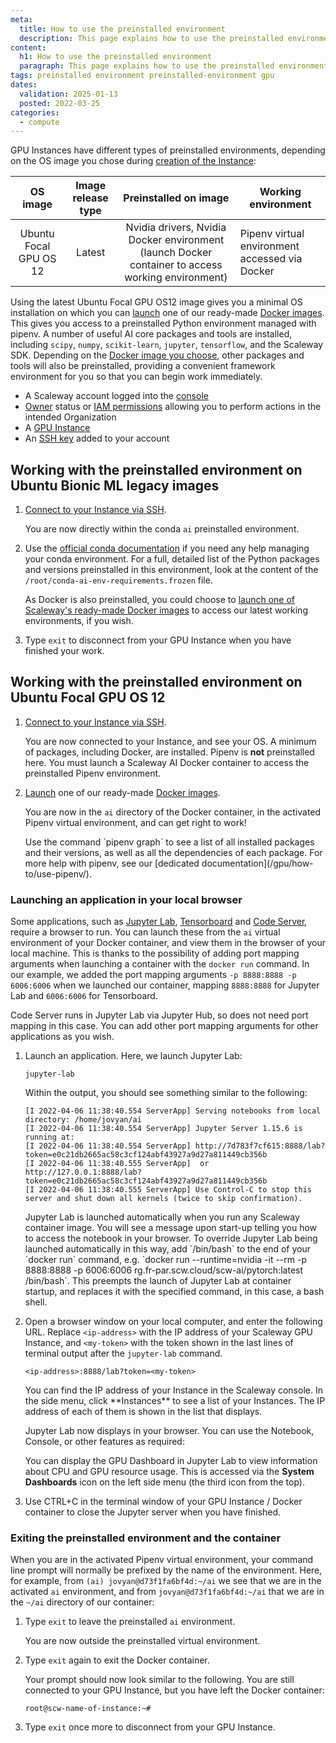 ```yaml
---
meta:
  title: How to use the preinstalled environment
  description: This page explains how to use the preinstalled environment on a Scaleway Docker image for a GPU Instance
content:
  h1: How to use the preinstalled environment
  paragraph: This page explains how to use the preinstalled environment
tags: preinstalled environment preinstalled-environment gpu
dates:
  validation: 2025-01-13
  posted: 2022-03-25
categories:
  - compute
---
```



GPU Instances have different types of preinstalled environments, depending on the OS image you chose during [creation of the Instance](/gpu/how-to/create-manage-gpu-instance/):

|        OS image        | Image release type |    Preinstalled on image                                        | Working environment                            |
|:----------------------:|:------------------:|:---------------------------------------------------------------:|------------------------------------------------|
| Ubuntu Focal GPU OS 12 | Latest             | Nvidia drivers, Nvidia Docker environment (launch Docker container to access working environment) | Pipenv virtual environment accessed via Docker |

Using the latest Ubuntu Focal GPU OS12 image gives you a minimal OS installation on which you can [launch](/gpu/how-to/use-gpu-with-docker/) one of our ready-made [Docker images](/gpu/reference-content/docker-images/). This gives you access to a preinstalled Python environment managed with pipenv. A number of useful AI core packages and tools are installed, including `scipy`, `numpy`, `scikit-learn`, `jupyter`, `tensorflow`, and the Scaleway SDK. Depending on the [Docker image you choose](/gpu/reference-content/docker-images/), other packages and tools will also be preinstalled, providing a convenient framework environment for you so that you can begin work immediately.

<Macro id="requirements" />

- A Scaleway account logged into the [console](https://console.scaleway.com)
- [Owner](/iam/concepts/#owner) status or [IAM permissions](/iam/concepts/#permission) allowing you to perform actions in the intended Organization
- A [GPU Instance](/gpu/how-to/create-manage-gpu-instance/)
- An [SSH key](/organizations-and-projects/how-to/create-ssh-key/) added to your account

## Working with the preinstalled environment on Ubuntu Bionic ML legacy images

1. [Connect to your Instance via SSH](/instances/how-to/connect-to-instance/).

    You are now directly within the conda `ai` preinstalled environment.
2. Use the [official conda documentation](https://docs.conda.io/projects/conda/en/latest/commands.html) if you need any help managing your conda environment.
    <Message type="tip">
      For a full, detailed list of the Python packages and versions preinstalled in this environment, look at the content of the `/root/conda-ai-env-requirements.frozen` file.
    </Message>

    As Docker is also preinstalled, you could choose to [launch one of Scaleway's ready-made Docker images](/gpu/how-to/use-gpu-with-docker/) to access our latest working environments, if you wish.
3. Type `exit` to disconnect from your GPU Instance when you have finished your work.

## Working with the preinstalled environment on Ubuntu Focal GPU OS 12

1. [Connect to your Instance via SSH](/instances/how-to/connect-to-instance/).

    You are now connected to your Instance, and see your OS. A minimum of packages, including Docker, are installed. Pipenv is **not** preinstalled here. You must launch a Scaleway AI Docker container to access the preinstalled Pipenv environment.
2. [Launch](/gpu/how-to/use-gpu-with-docker/) one of our ready-made [Docker images](/gpu/reference-content/docker-images/).

    You are now in the `ai` directory of the Docker container, in the activated Pipenv virtual environment, and can get right to work!

    <Message type="tip">
      Use the command `pipenv graph` to see a list of all installed packages and their versions, as well as all the dependencies of each package. For more help with pipenv, see our [dedicated documentation](/gpu/how-to/use-pipenv/).
    </Message>

### Launching an application in your local browser

Some applications, such as [Jupyter Lab](https://jupyter.org/), [Tensorboard](https://www.tensorflow.org/tensorboard) and [Code Server](https://code-server.dev/), require a browser to run. You can launch these from the `ai` virtual environment of your Docker container, and view them in the browser of your local machine. This is thanks to the possibility of adding port mapping arguments when launching a container with the `docker run` command. In our example, we added the port mapping arguments `-p 8888:8888 -p 6006:6006` when we launched our container, mapping `8888:8888` for Jupyter Lab and `6006:6006` for Tensorboard.

<Message type="tip">
  Code Server runs in Jupyter Lab via Jupyter Hub, so does not need port mapping in this case. You can add other port mapping arguments for other applications as you wish.
</Message>

1. Launch an application. Here, we launch Jupyter Lab:

    `jupyter-lab`

    Within the output, you should see something similar to the following:

    ```
    [I 2022-04-06 11:38:40.554 ServerApp] Serving notebooks from local directory: /home/jovyan/ai
    [I 2022-04-06 11:38:40.554 ServerApp] Jupyter Server 1.15.6 is running at:
    [I 2022-04-06 11:38:40.554 ServerApp] http://7d783f7cf615:8888/lab?token=e0c21db2665ac58c3cf124abf43927a9d27a811449cb356b
    [I 2022-04-06 11:38:40.555 ServerApp]  or http://127.0.0.1:8888/lab?token=e0c21db2665ac58c3cf124abf43927a9d27a811449cb356b
    [I 2022-04-06 11:38:40.555 ServerApp] Use Control-C to stop this server and shut down all kernels (twice to skip confirmation).
    ```

    <Message type="tip">
      Jupyter Lab is launched automatically when you run any Scaleway container image. You will see a message upon start-up telling you how to access the notebook in your browser. To override Jupyter Lab being launched automatically in this way, add `/bin/bash` to the end of your `docker run` command, e.g. `docker run --runtime=nvidia -it --rm -p 8888:8888 -p 6006:6006 rg.fr-par.scw.cloud/scw-ai/pytorch:latest /bin/bash`. This preempts the launch of Jupyter Lab at container startup, and replaces it with the specified command, in this case, a bash shell.
    </Message>
2. Open a browser window on your local computer, and enter the following URL. Replace `<ip-address>` with the IP address of your Scaleway GPU Instance, and `<my-token>` with the token shown in the last lines of terminal output after the `jupyter-lab` command.
    ```
    <ip-address>:8888/lab?token=<my-token>
    ```

    <Message type="tip">
      You can find the IP address of your Instance in the Scaleway console. In the side menu, click **Instances** to see a list of your Instances. The IP address of each of them is shown in the list that displays.
    </Message>

    Jupyter Lab now displays in your browser. You can use the Notebook, Console, or other features as required:

    <Lightbox src={image} alt="" />

    You can display the GPU Dashboard in Jupyter Lab to view information about CPU and GPU resource usage. This is accessed via the **System Dashboards** icon on the left side menu (the third icon from the top).
3. Use CTRL+C in the terminal window of your GPU Instance / Docker container to close the Jupyter server when you have finished.

### Exiting the preinstalled environment and the container

When you are in the activated Pipenv virtual environment, your command line prompt will normally be prefixed by the name of the environment. Here, for example, from `(ai) jovyan@d73f1fa6bf4d:~/ai` we see that we are in the activated `ai` environment, and from `jovyan@d73f1fa6bf4d:~/ai` that we are in the `~/ai` directory of our container:

1. Type `exit` to leave the preinstalled `ai` environment.

    You are now outside the preinstalled virtual environment.
2. Type `exit` again to exit the Docker container.

    Your prompt should now look similar to the following. You are still connected to your GPU Instance, but you have left the Docker container:

    ```
    root@scw-name-of-instance:~#
    ```
3. Type `exit` once more to disconnect from your GPU Instance.